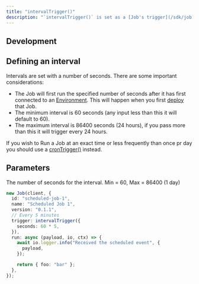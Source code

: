 ```yaml
---
title: "intervalTrigger()"
description: "`intervalTrigger()` is set as a [Job's trigger](/sdk/job) to trigger a Job at a recurring interval."
---
```


## Development

<Snippet file="scheduled-dev-warning.mdx" />

## Defining an interval

Intervals are set with a number of seconds. There are some important considerations:

- The Job will first run the specified number of seconds after it has first connected to an [Environment](/documentation/concepts/environments-endpoints). This will happen when you first [deploy](/documentation/guides/deployment) that Job.
- The minimum interval is 60 seconds (any input less than this it will default to 60).
- The maximum interval is 86400 seconds (24 hours), if you pass more than this it will trigger every 24 hours.

If you wish to Run a Job at an exact time or less frequently than once pr day you should use a [cronTrigger()](/sdk/crontrigger) instead.

## Parameters

<ResponseField name="options" type="object" required>
  <Expandable title="options" defaultOpen>
    <ResponseField name="seconds" type="number" required>
      The number of seconds for the interval. Min = 60, Max = 86400 (1 day)
    </ResponseField>
  </Expandable>
</ResponseField>

<RequestExample>

```typescript Every 5 minutes
new Job(client, {
  id: "scheduled-job-1",
  name: "Scheduled Job 1",
  version: "0.1.1",
  // Every 5 minutes
  trigger: intervalTrigger({
    seconds: 60 * 5,
  }),
  run: async (payload, io, ctx) => {
    await io.logger.info("Received the scheduled event", {
      payload,
    });

    return { foo: "bar" };
  },
});
```

</RequestExample>
